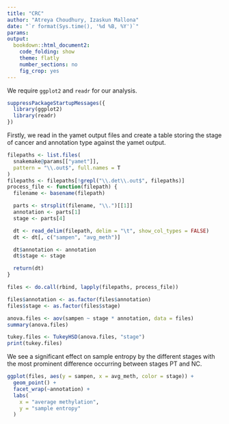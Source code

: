 ```yaml
---
title: "CRC"
author: "Atreya Choudhury, Izaskun Mallona"
date: "`r format(Sys.time(), '%d %B, %Y')`"
params:
output:
  bookdown::html_document2:
    code_folding: show
    theme: flatly
    number_sections: no
    fig_crop: yes
---
```


We require `ggplot2` and `readr` for our analysis.
```r
suppressPackageStartupMessages({
  library(ggplot2)
  library(readr)
})
```

Firstly, we read in the yamet output files and create a table storing the stage of cancer and annotation type against the yamet output.
```r
filepaths <- list.files(
  snakemake@params[["yamet"]],
  pattern = "\\.out$", full.names = T
)
filepaths <- filepaths[!grepl("\\.det\\.out$", filepaths)]
process_file <- function(filepath) {
  filename <- basename(filepath)

  parts <- strsplit(filename, "\\.")[[1]]
  annotation <- parts[1]
  stage <- parts[4]

  dt <- read_delim(filepath, delim = "\t", show_col_types = FALSE)
  dt <- dt[, c("sampen", "avg_meth")]

  dt$annotation <- annotation
  dt$stage <- stage

  return(dt)
}

files <- do.call(rbind, lapply(filepaths, process_file))

files$annotation <- as.factor(files$annotation)
files$stage <- as.factor(files$stage)
```

```r
anova.files <- aov(sampen ~ stage * annotation, data = files)
summary(anova.files)

tukey.files <- TukeyHSD(anova.files, "stage")
print(tukey.files)
```
We see a significant effect on sample entropy by the different stages with the most prominent difference occurring between stages PT and NC.

```r
ggplot(files, aes(y = sampen, x = avg_meth, color = stage)) +
  geom_point() +
  facet_wrap(~annotation) +
  labs(
    x = "average methylation",
    y = "sample entropy"
  )
```